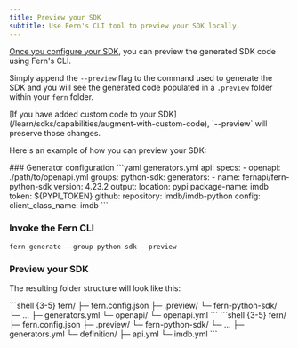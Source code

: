 ```yaml
---
title: Preview your SDK
subtitle: Use Fern's CLI tool to preview your SDK locally.
---
```


[Once you configure your SDK](/learn/sdks/getting-started/generate-your-first-sdk), you can preview the generated SDK code using Fern's CLI.

Simply append the `--preview` flag to the command used to generate the SDK and you will see the generated code populated in a `.preview` folder within your `fern` folder.

<Tip title="Custom Code">
  [If you have added custom code to your SDK](/learn/sdks/capabilities/augment-with-custom-code), `--preview` will
  preserve those changes.
</Tip>

Here's an example of how you can preview your SDK:

<Steps>
### Generator configuration
```yaml generators.yml
api: 
  specs:
    - openapi: ./path/to/openapi.yml
groups:
  python-sdk:
    generators:
      - name: fernapi/fern-python-sdk
        version: 4.23.2
        output:
          location: pypi
          package-name: imdb
          token: ${PYPI_TOKEN}
        github:
          repository: imdb/imdb-python
        config:
          client_class_name: imdb
```

### Invoke the Fern CLI

```shell
fern generate --group python-sdk --preview
```

### Preview your SDK

The resulting folder structure will look like this:

<Tabs>
<Tab title="OpenAPI">
```shell {3-5}
fern/
  ├─ fern.config.json
  ├─ .preview/
    └─ fern-python-sdk/
      └─ ...
  ├─ generators.yml
  └─ openapi/
    └─ openapi.yml
```
</Tab>
<Tab title="Fern Definition">
```shell {3-5}
fern/
  ├─ fern.config.json
  ├─ .preview/
    └─ fern-python-sdk/
      └─ ...
  ├─ generators.yml
  └─ definition/
    ├─ api.yml
    └─ imdb.yml
```
</Tab>
</Tabs>
</Steps>
